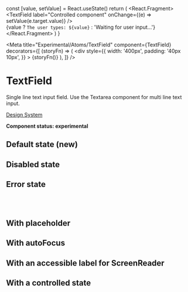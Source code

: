 
  const [value, setValue] = React.useState()
  return (
    <React.Fragment>
      <TextField
        label="Controlled component"
        onChange={(e) => setValue(e.target.value)}
      />
      <br /> {value ? `The user types: ${value}` : 'Waiting for user input...'}
    </React.Fragment>
  )
}

<Meta
  title="Experimental/Atoms/TextField"
  component={TextField}
  decorators={[
    (storyFn) => (
      <div
        style={{
          width: '400px',
          padding: '40px 10px',
        }}
      >
        {storyFn()}
      </div>
    ),
  ]}
/>

# TextField

Single line text input field. Use the Textarea component for multi line text input.

[Design System](https://designsystem.amsterdam.nl/7awj1hc9f/p/657629-text-input)

**Component status: experimental**

## Default state (new)

<Preview>
  <Story name="Default state">
    <TextField label="Label" />
  </Story>
</Preview>

## Disabled state

<Preview>
  <Story name="Disabled state">
    <TextField label="Disabled" disabled />
  </Story>
</Preview>

## Error state

<Preview>
  <Story name="Error state">
    <React.Fragment>
      <TextField label="With Error Message" error />
      <ErrorMessage message="Error message" />
      <br />
      <br />
      <TextField label="Without Error Message" error />
    </React.Fragment>
  </Story>
</Preview>

## With placeholder

<Preview>
  <Story name="With placeholder">
    <TextField placeholder="A placeholder" />
  </Story>
</Preview>

## With autoFocus

<Preview>
  <Story name="With autoFocus">
    <TextField label="This will focus automatically" autoFocus />
  </Story>
</Preview>

## With an accessible label for ScreenReader

<Preview>
  <Story name="With an accessible label for ScreenReader">
    <TextField srOnly id="text-filed-id" />
  </Story>
</Preview>

## With a controlled state

<Preview>
  <Story name="With a controlled state">
    <WithAControlledState />
  </Story>
</Preview>
